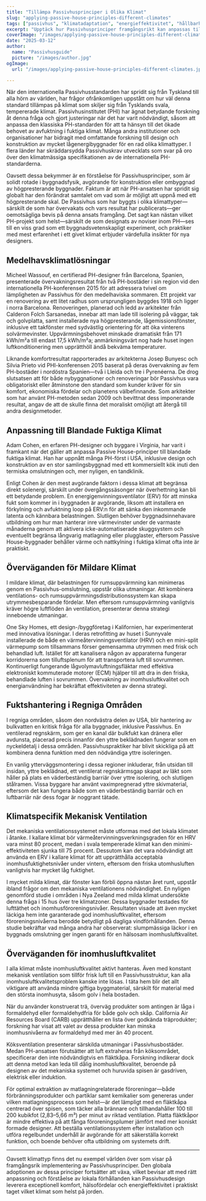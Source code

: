 ```yaml
---
title: "Tillämpa Passivhusprinciper i Olika Klimat"
slug: "applying-passive-house-principles-different-climates"
tags: ["passivhus", "klimatadaptation", "energieffektivitet", "hållbarhet", "global tillämpning"]
excerpt: "Upptäck hur Passivhusprinciper framgångsrikt kan anpassas till olika klimat världen över, med verkliga exempel och praktiska lösningar för att upprätthålla komfort och effektivitet i alla miljöer."
coverImage: "/images/applying-passive-house-principles-different-climates.jpg"
date: "2025-03-12"
author:
  name: "Passivhusguide"
  picture: "/images/author.jpg"
ogImage:
  url: "/images/applying-passive-house-principles-different-climates.jpg"

---
```

När den internationella Passivhusstandarden har spridit sig från Tyskland till alla hörn av världen, har frågor ofrånkomligen uppstått om hur väl denna standard tillämpas på klimat som skiljer sig från Tysklands svala, tempererade klimat. Passivhusinstitutet (PHI) har ägnat betydande forskning åt denna fråga och gjort justeringar när det har varit nödvändigt, såsom att anpassa den klassiska PH-standarden för att ta hänsyn till det ökade behovet av avfuktning i fuktiga klimat. Många andra institutioner och organisationer har bidragit med omfattande forskning till design och konstruktion av mycket lågenergibyggnader för en rad olika klimattyper. I flera länder har skräddarsydda Passivhuskrav utvecklats som svar på oro över den klimatmässiga specifikationen av de internationella PH-standarderna.

Oavsett dessa bekymmer är en förståelse för Passivhusprinciper, som är solidt rotade i byggnadsfysik, avgörande för konstruktion eller ombyggnad av högpresterande byggnader. Faktum är att när PH-ansatsen har spridit sig globalt har den förändrat samtalet om vad som är möjligt att uppnå med ett högpresterande skal. De Passivhus som har byggts i olika klimattyper—särskilt de som har övervakats och vars resultat har publicerats—ger oemotsägliga bevis på denna ansats framgång. Det sagt kan nästan vilket PH-projekt som helst—särskilt de som designats av noviser inom PH—ses till en viss grad som ett byggnadsvetenskapligt experiment, och praktiker med mest erfarenhet i ett givet klimat erbjuder värdefulla insikter för nya designers.
## Medelhavsklimatlösningar

Micheel Wassouf, en certifierad PH-designer från Barcelona, Spanien, presenterade övervakningsresultat från två PH-bostäder i sin region vid den internationella PH-konferensen 2015 för att adressera tvivel om lämpligheten av Passivhus för den medelhaviska sommaren. Ett projekt var en renovering av ett litet radhus som ursprungligen byggdes 1918 och ligger i norra Barcelona. Renoveringen, planerad och ledd av arkitekter från Calderon Folch Sarsanedas, innebar att man lade till isolering på väggar, tak och golvplatta, samt installerade nya högpresterande, lågemissionsfönster, inklusive ett takfönster med sydvästlig orientering för att öka vinterens solvärmevinster. Uppvärmningsbehovet minskade dramatiskt från 171 kWh/m²a till endast 17,5 kWh/m²a; anmärkningsvärt nog hade huset ingen luftkonditionering men upprätthöll ändå bekväma temperaturer.

Liknande komfortresultat rapporterades av arkitekterna Josep Bunyesc och Silvia Prieto vid PHI-konferensen 2015 baserat på deras övervakning av fem PH-bostäder i nordöstra Spanien—två i Lleida och tre i Pyrenéerna. De drog slutsatsen att för både nybyggnationer och renoveringar bör Passivhus vara obligatoriskt eller åtminstone den standard som kunder kräver för sin komfort, ekonomiska fördelar och planetens välbefinnande. Som arkitekter som har använt PH-metoden sedan 2009 och bevittnat dess imponerande resultat, angav de att de skulle finna det moraliskt omöjligt att återgå till andra designmetoder.
## Anpassning till Blandade Fuktiga Klimat

Adam Cohen, en erfaren PH-designer och byggare i Virginia, har varit i framkant när det gäller att anpassa Passive House-principer till blandade fuktiga klimat. Han har uppnått många PH-först i USA, inklusive design och konstruktion av en stor samlingsbyggnad med ett kommersiellt kök inuti den termiska omslutningen och, mer nyligen, en tandklinik.

Enligt Cohen är den mest avgörande faktorn i dessa klimat att begränsa direkt solenergi, särskilt under övergångssäsonger när överhettning kan bli ett betydande problem. En energigenvinningsventilator (ERV) för att minska fukt som kommer in i byggnaden är avgörande, liksom att installera en förkylning och avfuktning loop på ERV:n för att sänka den inkommande latenta och kännbara belastningen. Slutligen behöver byggnadsinnehavare utbildning om hur man hanterar inre värmevinster under de varmaste månaderna genom att aktivera icke-automatiserade skuggsystem och eventuellt begränsa långvarig matlagning eller plugglaster, eftersom Passive House-byggnader behåller värme och nattkylning i fuktiga klimat ofta inte är praktiskt.
## Överväganden för Mildare Klimat

I mildare klimat, där belastningen för rumsuppvärmning kan minimeras genom en Passivhus-omslutning, uppstår olika utmaningar. Att kombinera ventilations- och rumsuppvärmningsdistributionssystem kan skapa utrymmesbesparande fördelar. Men eftersom rumsuppvärmning vanligtvis kräver högre luftflöden än ventilation, presenterar denna strategi inneboende utmaningar.

One Sky Homes, ett design-/byggföretag i Kalifornien, har experimenterat med innovativa lösningar. I deras retrofitting av huset i Sunnyvale installerade de både en värmeåtervinningsventilator (HRV) och en mini-split värmepump som tillsammans förser gemensamma utrymmen med frisk och behandlad luft. Istället för att kanalisera någon av apparaterna fungerar korridorerna som tilluftsplenum för att transportera luft till sovrummen. Kontinuerligt fungerande lågvolymavluftningsfläktar med effektiva elektroniskt kommuterade motorer (ECM) hjälper till att dra in den friska, behandlade luften i sovrummen. Övervakning av inomhusluftkvalitet och energianvändning har bekräftat effektiviteten av denna strategi.
## Fuktshantering i Regniga Områden

I regniga områden, såsom den nordvästra delen av USA, blir hantering av bulkvatten en kritisk fråga för alla byggnader, inklusive Passivhus. En ventilerad regnskärm, som ger en kanal där bulkfukt kan dränera eller avdunsta, placerad precis innanför den yttre beklädnaden fungerar som en nyckeldetalj i dessa områden. Passivhuspraktiker har blivit skickliga på att kombinera denna funktion med den nödvändiga yttre isoleringen.

En vanlig ytterväggsmontering i dessa regioner inkluderar, från utsidan till insidan, yttre beklädnad, ett ventilerat regnskärmsgap skapat av läkt som håller på plats en väderbeständig barriär över yttre isolering, och slutligen stålramen. Vissa byggare har använt vaximpregnerad yttre skivmaterial, eftersom det kan fungera både som en väderbeständig barriär och en luftbarriär när dess fogar är noggrant tätade.

## Klimatspecifik Mekanisk Ventilation

Det mekaniska ventilationssystemet måste utformas med det lokala klimatet i åtanke. I kallare klimat bör värmeåtervinningsverkningsgraden för en HRV vara minst 80 procent, medan i svala tempererade klimat kan den minimi-effektiviteten sjunka till 75 procent. Dessutom kan det vara nödvändigt att använda en ERV i kallare klimat för att upprätthålla acceptabla inomhusfuktighetsnivåer under vintern, eftersom den friska utomhusluften vanligtvis har mycket låg fuktighet.

I mycket milda klimat, där fönster kan förbli öppna nästan året runt, uppstår ibland frågor om den mekaniska ventilationens nödvändighet. En nyligen genomförd studie i områden i Nya Zeeland med milda klimat undersökte denna fråga i 15 hus över tre klimatzoner. Dessa byggnader testades för lufttäthet och inomhusföroreningsnivåer. Resultaten visade att även mycket läckiga hem inte garanterade god inomhusluftkvalitet, eftersom föroreningsnivåerna berodde betydligt på dagliga vindförhållanden. Denna studie bekräftar vad många andra har observerat: slumpmässiga läckor i en byggnads omslutning ger ingen garanti för en hälsosam inomhusluftkvalitet.
## Överväganden för inomhusluftkvalitet

I alla klimat måste inomhusluftkvalitet aktivt hanteras. Även med konstant mekanisk ventilation som tillför frisk luft till en Passivhusstruktur, kan alla inomhusluftkvalitetsproblem kanske inte lösas. I täta hem blir det allt viktigare att använda mindre giftiga byggmaterial, särskilt för material med den största inomhusyta, såsom golv i hela bostaden.

När du använder konstruerat trä, överväg produkter som antingen är låga i formaldehyd eller formaldehydfria för både golv och skåp. California Air Resources Board (CARB) upprätthåller en lista över godkända träprodukter; forskning har visat att valet av dessa produkter kan minska inomhusnivåerna av formaldehyd med mer än 40 procent.

Köksventilation presenterar särskilda utmaningar i Passivhusbostäder. Medan PH-ansatsen förutsätter att luft extraheras från köksområdet, specificerar den inte nödvändigtvis en fläktkåpa. Forskning indikerar dock att denna metod kan leda till dålig inomhusluftkvalitet, beroende på designen av det mekaniska systemet och huruvida spisen är gasdriven, elektrisk eller induktion.

För optimal extraktion av matlagningrelaterade föroreningar—både förbränningsprodukter och partiklar samt kemikalier som genereras under vilken matlagningsprocess som helst—är det lämpligt med en fläktkåpa centrerad över spisen, som täcker alla brännare och tillhandahåller 100 till 200 kubikfot (2,83–5,66 m³) per minut av riktad ventilation. Platta fläktkåpor är mindre effektiva på att fånga föroreningsplumer jämfört med mer koniskt formade designer. Att beställa ventilationssystem efter installation och utföra regelbundet underhåll är avgörande för att säkerställa korrekt funktion, och boende behöver ofta utbildning om systemets drift.

---

Oavsett klimattyp finns det nu exempel världen över som visar på framgångsrik implementering av Passivhusprinciper. Den globala adoptionen av dessa principer fortsätter att växa, vilket bevisar att med rätt anpassning och förståelse av lokala förhållanden kan Passivhusdesign leverera exceptionell komfort, hälsofördelar och energieffektivitet i praktiskt taget vilket klimat som helst på jorden.
